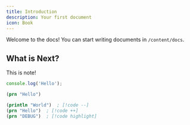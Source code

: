 ```yaml
---
title: Introduction
description: Your first document
icon: Book
---
```


Welcome to the docs! You can start writing documents in `/content/docs`.

## What is Next?

<Cards>
  <Card title="Learn more about Next.js" href="https://nextjs.org/docs" />
  <Card title="Learn more about Fumadocs" href="https://fumadocs.vercel.app" />
</Cards>


<Callout title="Title" type="info">This is note!</Callout>

```js title="Title"
console.log('Hello');
```


```clojure
(prn "Hello")
```

```clojure
(println "World")  ; [!code --]
(prn "Hello")  ; [!code ++]
(prn "DEBUG")  ; [!code highlight]
```
